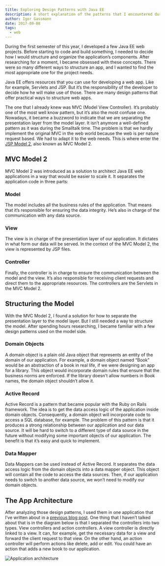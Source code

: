 ```yaml
---
title: Exploring Design Patterns with Java EE
description: A short explanation of the patterns that I encountered during project researches.
author: Igor Gassmann
date: 2017-09-08
tags:
  - web
---
```



During the first semester of this year, I developed a few Java EE web projects. Before starting to
code and build something, I needed to decide how I would structure and organize the application’s
components. After researching for a moment, I became obsessed with these concepts. There were so
many different ways to structure an app, and I wanted to find the most appropriate one for the
project needs.

Java EE offers resources that you can use for developing a web app. Like for example, Servlets and
JSP. But it’s the responsibility of the developer to decide how he will make use of those. There are
many design patterns that offer practical ways to structure web apps.

The one that I already knew was MVC (Model View Controller). It’s probably one of the most well know
pattern, but it’s also the most confuse one. Nowadays, it became a buzzword to indicate that we are
separating the presentation layer from the model layer. It isn’t anymore a well-defined pattern as
it was during the Smalltalk time. The problem is that we hardly implement the original MVC in the
web world because the web is per nature request based. We had to adapt it to the web needs. This is
where enter the [JSP Model 2](http://www.javaranch.com/journal/200603/frontman.html), also known as
MVC Model 2.

## MVC Model 2

MVC Model 2 was introduced as a solution to architect Java EE web applications in a way that would
be easier to scale it. It separates the application code in three parts:

### Model

The model includes all the business rules of the application. That means that it’s responsible for
ensuring the data integrity. He’s also in charge of the communication with any data source.

### View

The view is in charge of the presentation layer of our application. It dictates in what form our
data will be served. In the context of the MVC Model 2, the view is represented by JSP files.

### Controller

Finally, the controller is in charge to ensure the communication between the model and the view.
It’s also responsible for receiving client requests and direct them to the appropriate resources.
The controllers are the Servlets in the MVC Model 2.

## Structuring the Model

With the MVC Model 2, I found a solution for how to separate the presentation layer to the model
layer. But I still needed a way to structure the model. After spending hours researching, I became
familiar with a few design patterns used on the model side.

### Domain Objects

A domain object is a plain old Java object that represents an entity of the domain of our
application. For example, a domain object named “Book” would be an abstraction of a book in real
life, if we were designing an app for a library. This object would incorporate domain rules that
ensure that the business norms are enforced. If the library doesn't allow numbers in Book names, the
domain object shouldn’t allow it.

### Active Record

Active Record is a pattern that became popular with the Ruby on Rails framework. The idea is to get
the data access logic of the application inside domain objects. Consequently, a domain object will
incorporate code to access a SQL database, for example. The problem of this pattern is that it
produces a strong relationship between our application and our data source. It will be hard to
switch to a different type of data source in the future without modifying some important objects of
our application. The benefit is that it’s easy and quick to implement.

### Data Mapper

Data Mappers can be used instead of Active Record. It separates the data access logic from the
domain objects into a data mapper object. This object will contain all the code to access the data
sources. Then, if our application needs to switch to another data source, we won’t need to modify
our domain objects.

## The App Architecture

After analyzing those design patterns, I used them in one application that I’ve written about in a
[previous blog post](/articles/web-app-from-the-ground). One thing that I haven’t talked about that
is in the diagram below is that I separated the controllers into two types. View controllers and
action controllers. A view controller is directly linked to a view. It can, for example, get the
necessary data for a view and forward the client request to that view. On the other hand, an action
controller will perform actions like delete, add or edit. You could have an action that adds a new
book to our application.

<Image src={javeEEAppArchitecture} alt="Application architecture" />
